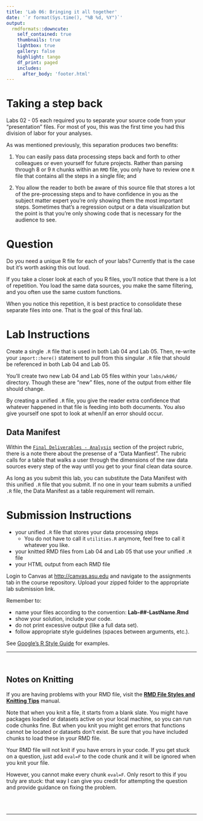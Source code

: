 ```yaml
---
title: 'Lab 06: Bringing it all together'
date: '`r format(Sys.time(), "%B %d, %Y")`'
output:
  rmdformats::downcute:
    self_contained: true
    thumbnails: true
    lightbox: true
    gallery: false
    highlight: tango
    df_print: paged
    includes:
      after_body: 'footer.html'
---
```


# Taking a step back

Labs 02 - 05 each required you to separate your source code from your "presentation" files. For most of you, this was the first time you had this division of labor for your analyses.


As was mentioned previously, this separation produces two benefits:

1. You can easily pass data processing steps back and forth to other colleagues or even yourself for future projects. Rather than parsing through 8 or 9 `R` chunks within an `RMD` file, you only have to review one `R` file that contains all the steps in a single file; and

2. You allow the reader to both be aware of this source file that stores a lot of the pre-processing steps and to have confidence in you as the subject matter expert you're only showing them the most important steps. Sometimes that's a regression output or a data visualization but the point is that you're only showing code that is necessary for the audience to see.

# Question

Do you need a unique R file for each of your labs? Currently that is the case but it's worth asking this out loud.

If you take a closer look at each of you R files, you'll notice that there is a lot of repetition. You load the same data sources, you make the same filtering, and you often use the same custom functions.

When you notice this repetition, it is best practice to consolidate these separate files into one. That is the goal of this final lab. 

# Lab Instructions 

Create a single `.R` file that is used in both Lab 04 and Lab 05. Then, re-write your `import::here()` statement to pull from this singular `.R` file that should be referenced in both Lab 04 and Lab 05.

You'll create two new Lab 04 and Lab 05 files within your `labs/wk06/` directory. Though these are "new" files, none of the output from either file should change.

By creating a unified `.R` file, you give the reader extra confidence that whatever happened in that file is feeding into both documents. You also give yourself one spot to look at when/if an error should occur.

## Data Manifest

Within the [`Final Deliverables - Analysis`](https://ds4ps.org/cpp-528-spr-2021/project/project_rubric.html#final-deliverables-50-points) section of the project rubric, there is a note there about the presense of a "Data Manfiest". The rubric calls for a table that walks a user through the dimensions of the raw data sources every step of the way until you get to your final clean data source. 

As long as you submit this lab, you can substitute the Data Manifest with this unified `.R` file that you submit. If no one in your team submits a unified `.R` file, the Data Manifest as a table requirement will remain.

# Submission Instructions

* your unified `.R` file that stores your data processing steps
    + You do not have to call it `utilities.R` anymore, feel free to call it whatever you like.
* your knitted RMD files from Lab 04 and Lab 05 that use your unified `.R` file
* your HTML output from each RMD file


Login to Canvas at <http://canvas.asu.edu> and navigate to the assignments tab in the course repository. Upload your zipped folder to the appropriate lab submission link.

Remember to:

* name your files according to the convention: **Lab-##-LastName.Rmd**
* show your solution, include your code.
* do not print excessive output (like a full data set).
* follow appropriate style guidelines (spaces between arguments, etc.).

See [Google's R Style Guide](https://google.github.io/styleguide/Rguide.xml) for examples.


---

<br>

## Notes on Knitting

If you are having problems with your RMD file, visit the [**RMD File Styles and Knitting Tips**](https://ds4ps.org/cpp-526-spr-2020/labs/r-markdown-files.html) manual.

Note that when you knit a file, it starts from a blank slate. You might have packages loaded or datasets active on your local machine, so you can run code chunks fine. But when you knit you might get errors that functions cannot be located or datasets don't exist. Be sure that you have included chunks to load these in your RMD file.

Your RMD file will not knit if you have errors in your code. If you get stuck on a question, just add `eval=F` to the code chunk and it will be ignored when you knit your file. 

However, you cannot make every chunk `eval=F`. Only resort to this if you truly are stuck: that way I can give you credit for attempting the question and provide guidance on fixing the problem.


<br>
<br>

<hr>

<br>
<br>


<style>
blockquote {
    padding: 11px 22px;
    margin: 0 0 22px;
    font-size: 18px;
    border-left: 5px solid lightgray;
}

</style>

